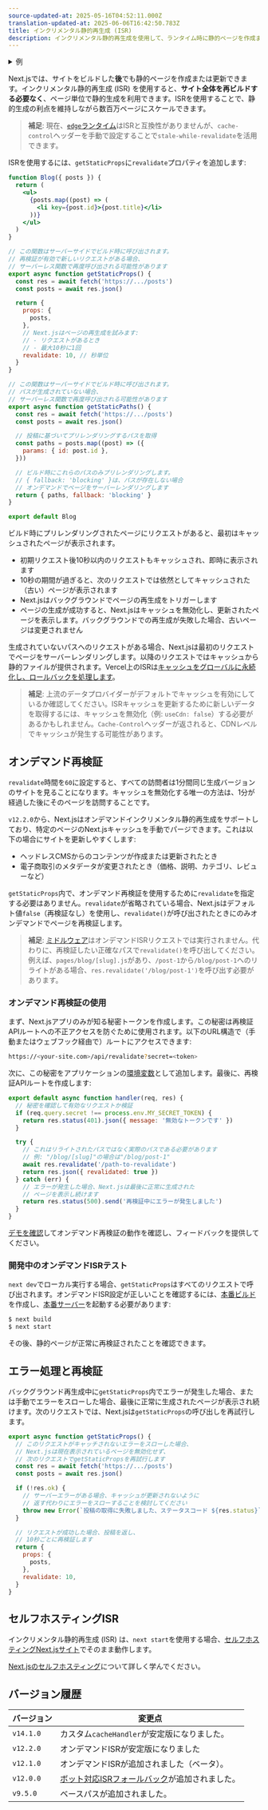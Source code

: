 ```yaml
---
source-updated-at: 2025-05-16T04:52:11.000Z
translation-updated-at: 2025-06-06T16:42:50.783Z
title: インクリメンタル静的再生成 (ISR)
description: インクリメンタル静的再生成を使用して、ランタイム時に静的ページを作成または更新する方法を学びます。
---
```


<details>
  <summary>例</summary>

- [Next.js Commerce](https://nextjs.org/commerce)
- [GitHub Reactions デモ](https://reactions-demo.vercel.app/)
- [Static Tweet デモ](https://static-tweet.vercel.app/)

</details>

Next.jsでは、サイトをビルドした**後**でも静的ページを作成または更新できます。インクリメンタル静的再生成 (ISR) を使用すると、**サイト全体を再ビルドする必要なく**、ページ単位で静的生成を利用できます。ISRを使用することで、静的生成の利点を維持しながら数百万ページにスケールできます。

> **補足**: 現在、[`edge`ランタイム](/docs/pages/api-reference/edge)はISRと互換性がありませんが、`cache-control`ヘッダーを手動で設定することで`stale-while-revalidate`を活用できます。

ISRを使用するには、`getStaticProps`に`revalidate`プロパティを追加します:

```jsx
function Blog({ posts }) {
  return (
    <ul>
      {posts.map((post) => (
        <li key={post.id}>{post.title}</li>
      ))}
    </ul>
  )
}

// この関数はサーバーサイドでビルド時に呼び出されます。
// 再検証が有効で新しいリクエストがある場合、
// サーバーレス関数で再度呼び出される可能性があります
export async function getStaticProps() {
  const res = await fetch('https://.../posts')
  const posts = await res.json()

  return {
    props: {
      posts,
    },
    // Next.jsはページの再生成を試みます:
    // - リクエストがあるとき
    // - 最大10秒に1回
    revalidate: 10, // 秒単位
  }
}

// この関数はサーバーサイドでビルド時に呼び出されます。
// パスが生成されていない場合、
// サーバーレス関数で再度呼び出される可能性があります
export async function getStaticPaths() {
  const res = await fetch('https://.../posts')
  const posts = await res.json()

  // 投稿に基づいてプリレンダリングするパスを取得
  const paths = posts.map((post) => ({
    params: { id: post.id },
  }))

  // ビルド時にこれらのパスのみプリレンダリングします。
  // { fallback: 'blocking' }は、パスが存在しない場合
  // オンデマンドでページをサーバーレンダリングします
  return { paths, fallback: 'blocking' }
}

export default Blog
```

ビルド時にプリレンダリングされたページにリクエストがあると、最初はキャッシュされたページが表示されます。

- 初期リクエスト後10秒以内のリクエストもキャッシュされ、即時に表示されます
- 10秒の期間が過ぎると、次のリクエストでは依然としてキャッシュされた（古い）ページが表示されます
- Next.jsはバックグラウンドでページの再生成をトリガーします
- ページの生成が成功すると、Next.jsはキャッシュを無効化し、更新されたページを表示します。バックグラウンドでの再生成が失敗した場合、古いページは変更されません

生成されていないパスへのリクエストがある場合、Next.jsは最初のリクエストでページをサーバーレンダリングします。以降のリクエストではキャッシュから静的ファイルが提供されます。Vercel上のISRは[キャッシュをグローバルに永続化し、ロールバックを処理します](https://vercel.com/docs/concepts/next.js/incremental-static-regeneration?utm_source=next-site&utm_medium=docs&utm_campaign=next-website)。

> **補足**: 上流のデータプロバイダーがデフォルトでキャッシュを有効にしているか確認してください。ISRキャッシュを更新するために新しいデータを取得するには、キャッシュを無効化（例: `useCdn: false`）する必要があるかもしれません。`Cache-Control`ヘッダーが返されると、CDNレベルでキャッシュが発生する可能性があります。

## オンデマンド再検証

`revalidate`時間を`60`に設定すると、すべての訪問者は1分間同じ生成バージョンのサイトを見ることになります。キャッシュを無効化する唯一の方法は、1分が経過した後にそのページを訪問することです。

`v12.2.0`から、Next.jsはオンデマンドインクリメンタル静的再生成をサポートしており、特定のページのNext.jsキャッシュを手動でパージできます。これは以下の場合にサイトを更新しやすくします:

- ヘッドレスCMSからのコンテンツが作成または更新されたとき
- 電子商取引のメタデータが変更されたとき（価格、説明、カテゴリ、レビューなど）

`getStaticProps`内で、オンデマンド再検証を使用するために`revalidate`を指定する必要はありません。`revalidate`が省略されている場合、Next.jsはデフォルト値`false`（再検証なし）を使用し、`revalidate()`が呼び出されたときにのみオンデマンドでページを再検証します。

> **補足**: [ミドルウェア](/docs/pages/building-your-application/routing/middleware)はオンデマンドISRリクエストでは実行されません。代わりに、再検証したい正確なパスで`revalidate()`を呼び出してください。例えば、`pages/blog/[slug].js`があり、`/post-1`から`/blog/post-1`へのリライトがある場合、`res.revalidate('/blog/post-1')`を呼び出す必要があります。

### オンデマンド再検証の使用

まず、Next.jsアプリのみが知る秘密トークンを作成します。この秘密は再検証APIルートへの不正アクセスを防ぐために使用されます。以下のURL構造で（手動またはウェブフック経由で）ルートにアクセスできます:

```bash filename="ターミナル"
https://<your-site.com>/api/revalidate?secret=<token>
```

次に、この秘密をアプリケーションの[環境変数](/docs/pages/building-your-application/configuring/environment-variables)として追加します。最後に、再検証APIルートを作成します:

```js filename="pages/api/revalidate.js"
export default async function handler(req, res) {
  // 秘密を確認して有効なリクエストか検証
  if (req.query.secret !== process.env.MY_SECRET_TOKEN) {
    return res.status(401).json({ message: '無効なトークンです' })
  }

  try {
    // これはリライトされたパスではなく実際のパスである必要があります
    // 例: "/blog/[slug]"の場合は"/blog/post-1"
    await res.revalidate('/path-to-revalidate')
    return res.json({ revalidated: true })
  } catch (err) {
    // エラーが発生した場合、Next.jsは最後に正常に生成された
    // ページを表示し続けます
    return res.status(500).send('再検証中にエラーが発生しました')
  }
}
```

[デモを確認](https://on-demand-isr.vercel.app)してオンデマンド再検証の動作を確認し、フィードバックを提供してください。

### 開発中のオンデマンドISRテスト

`next dev`でローカル実行する場合、`getStaticProps`はすべてのリクエストで呼び出されます。オンデマンドISR設定が正しいことを確認するには、[本番ビルド](/docs/pages/api-reference/cli/next#next-build-options)を作成し、[本番サーバー](/docs/pages/api-reference/cli/next#next-start-options)を起動する必要があります:

```bash filename="ターミナル"
$ next build
$ next start
```

その後、静的ページが正常に再検証されたことを確認できます。

## エラー処理と再検証

バックグラウンド再生成中に`getStaticProps`内でエラーが発生した場合、または手動でエラーをスローした場合、最後に正常に生成されたページが表示され続けます。次のリクエストでは、Next.jsは`getStaticProps`の呼び出しを再試行します。

```jsx
export async function getStaticProps() {
  // このリクエストがキャッチされないエラーをスローした場合、
  // Next.jsは現在表示されているページを無効化せず、
  // 次のリクエストでgetStaticPropsを再試行します
  const res = await fetch('https://.../posts')
  const posts = await res.json()

  if (!res.ok) {
    // サーバーエラーがある場合、キャッシュが更新されないように
    // 返す代わりにエラーをスローすることを検討してください
    throw new Error(`投稿の取得に失敗しました、ステータスコード ${res.status}`)
  }

  // リクエストが成功した場合、投稿を返し、
  // 10秒ごとに再検証します
  return {
    props: {
      posts,
    },
    revalidate: 10,
  }
}
```

## セルフホスティングISR

インクリメンタル静的再生成 (ISR) は、`next start`を使用する場合、[セルフホスティングNext.jsサイト](/docs/pages/building-your-application/deploying#self-hosting)でそのまま動作します。

[Next.jsのセルフホスティング](/docs/pages/building-your-application/deploying#self-hosting)について詳しく学んでください。

## バージョン履歴

| バージョン   | 変更点                                                                                 |
| --------- | --------------------------------------------------------------------------------------- |
| `v14.1.0` | カスタム`cacheHandler`が安定版になりました。                                                        |
| `v12.2.0` | オンデマンドISRが安定版になりました                                                                 |
| `v12.1.0` | オンデマンドISRが追加されました（ベータ）。                                                             |
| `v12.0.0` | [ボット対応ISRフォールバック](https://nextjs.org/blog/next-12#bot-aware-isr-fallback)が追加されました。 |
| `v9.5.0`  | ベースパスが追加されました。                                                                        |